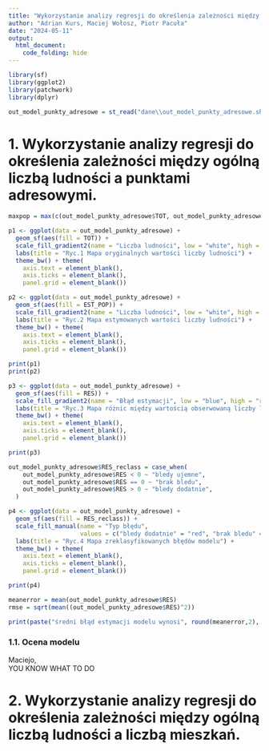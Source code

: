 ```yaml
---
title: "Wykorzystanie analizy regresji do określenia zależności między ogólną liczbą ludności a danymi pomocniczymi stosowanymi w modelowaniu dazymetrycznym"
author: "Adrian Kurs, Maciej Wołosz, Piotr Pacuła"
date: "2024-05-11"
output:
  html_document:
    code_folding: hide
---
```


```r
library(sf)
library(ggplot2)
library(patchwork)
library(dplyr)

out_model_punkty_adresowe = st_read("dane\\out_model_punkty_adresowe.shp")
```

# 1. Wykorzystanie analizy regresji do określenia zależności między ogólną liczbą ludności a punktami adresowymi.

```r

maxpop = max(c(out_model_punkty_adresowe$TOT, out_model_punkty_adresowe$EST_POP))

p1 <- ggplot(data = out_model_punkty_adresowe) +
  geom_sf(aes(fill = TOT)) +
  scale_fill_gradient2(name = "Liczba ludności", low = "white", high = "red", limits = c(0,maxpop)) + 
  labs(title = "Ryc.1 Mapa oryginalnych wartości liczby ludności") + 
  theme_bw() + theme(
    axis.text = element_blank(),
    axis.ticks = element_blank(),
    panel.grid = element_blank())

p2 <- ggplot(data = out_model_punkty_adresowe) +
  geom_sf(aes(fill = EST_POP)) +
  scale_fill_gradient2(name = "Liczba ludności", low = "white", high = "red", limits = c(0,maxpop)) + 
  labs(title = "Ryc.2 Mapa estymowanych wartości liczby ludności") + 
  theme_bw() + theme(
    axis.text = element_blank(),
    axis.ticks = element_blank(),
    panel.grid = element_blank())

print(p1)
print(p2)
```


```r

p3 <- ggplot(data = out_model_punkty_adresowe) +
  geom_sf(aes(fill = RES)) +
  scale_fill_gradient2(name = "Błąd estymacji", low = "blue", high = "red", limits = c(min(out_model_punkty_adresowe$RES), max(out_model_punkty_adresowe$RES))) + 
  labs(title = "Ryc.3 Mapa różnic między wartością obserwowaną liczby ludności a jej estymacją") + 
  theme_bw() + theme(
    axis.text = element_blank(),
    axis.ticks = element_blank(),
    panel.grid = element_blank())

print(p3)
```

```r
out_model_punkty_adresowe$RES_reclass = case_when(
    out_model_punkty_adresowe$RES < 0 ~ "bledy ujemne",
    out_model_punkty_adresowe$RES == 0 ~ "brak bledu",
    out_model_punkty_adresowe$RES > 0 ~ "bledy dodatnie",
  )

p4 <- ggplot(data = out_model_punkty_adresowe) +
  geom_sf(aes(fill = RES_reclass)) +
  scale_fill_manual(name = "Typ błędu", 
                    values = c("bledy dodatnie" = "red", "brak bledu" = "white", "bledy ujemne" = "blue")) +
  labs(title = "Ryc.4 Mapa zreklasyfikowanych błędów modelu") +
  theme_bw() + theme(
    axis.text = element_blank(),
    axis.ticks = element_blank(),
    panel.grid = element_blank())

print(p4)
```

```r

meanerror = mean(out_model_punkty_adresowe$RES)
rmse = sqrt(mean((out_model_punkty_adresowe$RES)^2))

print(paste("średni błąd estymacji modelu wynosi", round(meanerror,2), "natomiast pierwiastek średniego błędu kwadratowego wynosi", round(rmse,2)))
```

### 1.1. Ocena modelu

Maciejo,<br>
YOU KNOW WHAT TO DO


# 2. Wykorzystanie analizy regresji do określenia zależności między ogólną liczbą ludności a liczbą mieszkań.


